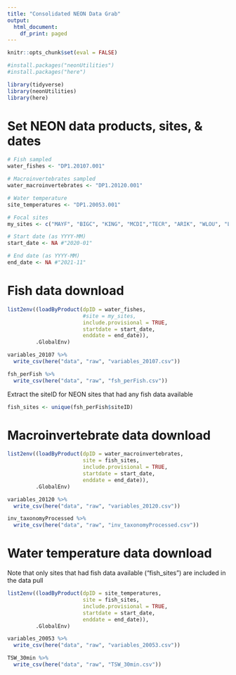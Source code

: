 ```yaml
---
title: "Consolidated NEON Data Grab"
output:
  html_document:
    df_print: paged
---
```


```r
knitr::opts_chunk$set(eval = FALSE)
```

```r
#install.packages("neonUtilities")
#install.packages("here")

library(tidyverse)
library(neonUtilities)
library(here)
```

# Set NEON data products, sites, & dates
```r
# Fish sampled
water_fishes <- "DP1.20107.001"

# Macroinvertebrates sampled
water_macroinvertebrates <- "DP1.20120.001"

# Water temperature
site_temperatures <- "DP1.20053.001"

# Focal sites
my_sites <- c("MAYF", "BIGC", "KING", "MCDI","TECR", "ARIK", "WLOU", "LECO", "WALK", "LEWI", "POSE", "CRAM", "LIRO")

# Start date (as YYYY-MM)
start_date <- NA #"2020-01"

# End date (as YYYY-MM)
end_date <- NA #"2021-11"

```

# Fish data download
```r
list2env((loadByProduct(dpID = water_fishes, 
                        #site = my_sites, 
                        include.provisional = TRUE,
                        startdate = start_date,
                        enddate = end_date)),
         .GlobalEnv)
```

```r
variables_20107 %>% 
  write_csv(here("data", "raw", "variables_20107.csv"))

fsh_perFish %>%
  write_csv(here("data", "raw", "fsh_perFish.csv"))
```

Extract the siteID for NEON sites that had any fish data available
```r
fish_sites <- unique(fsh_perFish$siteID)
```

# Macroinvertebrate data download
```r
list2env((loadByProduct(dpID = water_macroinvertebrates, 
                        site = fish_sites, 
                        include.provisional = TRUE,
                        startdate = start_date,
                        enddate = end_date)),
         .GlobalEnv)
```

```r
variables_20120 %>% 
  write_csv(here("data", "raw", "variables_20120.csv"))

inv_taxonomyProcessed %>% 
  write_csv(here("data", "raw", "inv_taxonomyProcessed.csv"))
```

# Water temperature data download
Note that only sites that had fish data available ("fish_sites") are included in the data pull
```r
list2env((loadByProduct(dpID = site_temperatures, 
                        site = fish_sites, 
                        include.provisional = TRUE,
                        startdate = start_date,
                        enddate = end_date)),
         .GlobalEnv)
```
```r
variables_20053 %>% 
  write_csv(here("data", "raw", "variables_20053.csv"))

TSW_30min %>% 
  write_csv(here("data", "raw", "TSW_30min.csv"))
```
